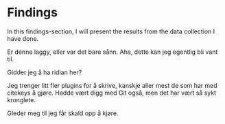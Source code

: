 # Findings {#sec-findings}

In this findings-section, I will present the results from the data collection I have done.

Er denne laggy, eller var det bare sånn. Aha, dette kan jeg egentlig bli vant til. 

Gidder jeg å ha ridian her? 


Jeg trenger litt fler plugins for å skrive, kanskje aller mest de som har med citekeys å gjøre. Hadde vært digg med Git også, men det har vært så sykt kronglete.

Gleder meg til jeg får skald opp å kjøre.